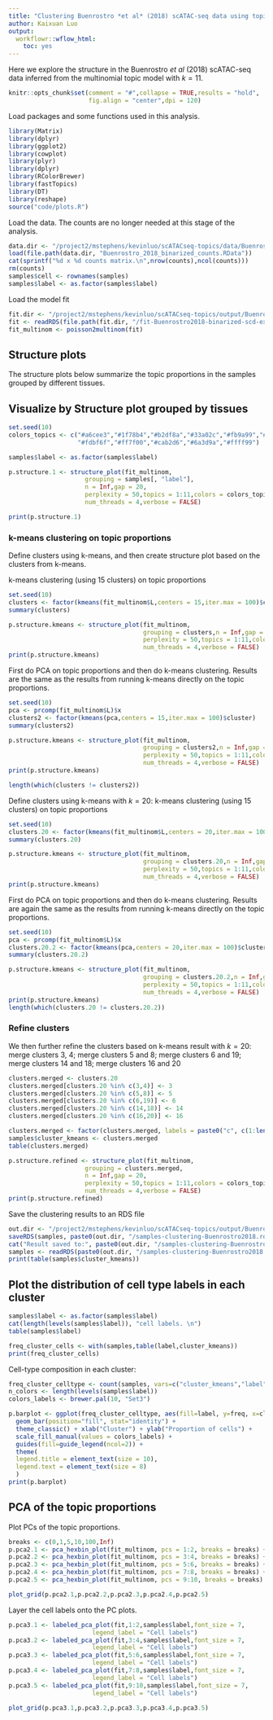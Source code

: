 ```yaml
---
title: "Clustering Buenrostro *et al* (2018) scATAC-seq data using topic proportions with K = 11"
author: Kaixuan Luo
output:
  workflowr::wflow_html:
    toc: yes
---
```


Here we explore the structure in the Buenrostro *et al* (2018) 
scATAC-seq data inferred from the 
multinomial topic model with $k = 11$.

```r
knitr::opts_chunk$set(comment = "#",collapse = TRUE,results = "hold",
                      fig.align = "center",dpi = 120)
```
					  
Load packages and some functions used in this analysis.

```r
library(Matrix)
library(dplyr)
library(ggplot2)
library(cowplot)
library(plyr)
library(dplyr)
library(RColorBrewer)
library(fastTopics)
library(DT)
library(reshape)
source("code/plots.R")
```

Load the data. The counts are no longer needed at this stage of the analysis.
```r
data.dir <- "/project2/mstephens/kevinluo/scATACseq-topics/data/Buenrostro_2018/processed_data_Chen2019pipeline/"
load(file.path(data.dir, "Buenrostro_2018_binarized_counts.RData"))
cat(sprintf("%d x %d counts matrix.\n",nrow(counts),ncol(counts)))
rm(counts)
samples$cell <- rownames(samples)
samples$label <- as.factor(samples$label)
```

Load the model fit
```r
fit.dir <- "/project2/mstephens/kevinluo/scATACseq-topics/output/Buenrostro_2018_Chen2019pipeline/binarized/"
fit <- readRDS(file.path(fit.dir, "/fit-Buenrostro2018-binarized-scd-ex-k=11.rds"))$fit
fit_multinom <- poisson2multinom(fit)
```

## Structure plots

The structure plots below summarize the topic proportions in the samples grouped by different tissues.

## Visualize by Structure plot grouped by tissues
```r
set.seed(10)
colors_topics <- c("#a6cee3","#1f78b4","#b2df8a","#33a02c","#fb9a99","#e31a1c",
                   "#fdbf6f","#ff7f00","#cab2d6","#6a3d9a","#ffff99")

samples$label <- as.factor(samples$label)

p.structure.1 <- structure_plot(fit_multinom,
                     grouping = samples[, "label"], 
                     n = Inf,gap = 20,
                     perplexity = 50,topics = 1:11,colors = colors_topics,
                     num_threads = 4,verbose = FALSE)

print(p.structure.1)
```

### k-means clustering on topic proportions
Define clusters using k-means, and then create structure plot 
based on the clusters from k-means.

k-means clustering (using 15 clusters) on topic proportions
```r

set.seed(10)
clusters <- factor(kmeans(fit_multinom$L,centers = 15,iter.max = 100)$cluster)
summary(clusters)

p.structure.kmeans <- structure_plot(fit_multinom,
                                     grouping = clusters,n = Inf,gap = 20,
                                     perplexity = 50,topics = 1:11,colors = colors_topics,
                                     num_threads = 4,verbose = FALSE)
print(p.structure.kmeans)
```

First do PCA on topic proportions and then do k-means clustering.
Results are the same as the results from running k-means directly on the topic proportions.
```r

set.seed(10)
pca <- prcomp(fit_multinom$L)$x
clusters2 <- factor(kmeans(pca,centers = 15,iter.max = 100)$cluster)
summary(clusters2)

p.structure.kmeans <- structure_plot(fit_multinom,
                                     grouping = clusters2,n = Inf,gap = 20,
                                     perplexity = 50,topics = 1:11,colors = colors_topics,
                                     num_threads = 4,verbose = FALSE)
print(p.structure.kmeans)

length(which(clusters != clusters2))
```

Define clusters using k-means with $k = 20$:
k-means clustering (using 15 clusters) on topic proportions
```r

set.seed(10)
clusters.20 <- factor(kmeans(fit_multinom$L,centers = 20,iter.max = 100)$cluster)
summary(clusters.20)

p.structure.kmeans <- structure_plot(fit_multinom,
                                     grouping = clusters.20,n = Inf,gap = 20,
                                     perplexity = 50,topics = 1:11,colors = colors_topics,
                                     num_threads = 4,verbose = FALSE)
print(p.structure.kmeans)
```
First do PCA on topic proportions and then do k-means clustering.
Results are again the same as the results from running k-means directly on the topic proportions.
```r

set.seed(10)
pca <- prcomp(fit_multinom$L)$x
clusters.20.2 <- factor(kmeans(pca,centers = 20,iter.max = 100)$cluster)
summary(clusters.20.2)

p.structure.kmeans <- structure_plot(fit_multinom,
                                     grouping = clusters.20.2,n = Inf,gap = 20,
                                     perplexity = 50,topics = 1:11,colors = colors_topics,
                                     num_threads = 4,verbose = FALSE)
print(p.structure.kmeans)
length(which(clusters.20 != clusters.20.2))

```

### Refine clusters
We then further refine the clusters based on k-means result with $k = 20$:
merge clusters 3, 4;
merge clusters 5 and 8;
merge clusters 6 and 19;
merge clusters 14 and 18;
merge clusters 16 and 20

```r
clusters.merged <- clusters.20
clusters.merged[clusters.20 %in% c(3,4)] <- 3
clusters.merged[clusters.20 %in% c(5,8)] <- 5
clusters.merged[clusters.20 %in% c(6,19)] <- 6
clusters.merged[clusters.20 %in% c(14,18)] <- 14
clusters.merged[clusters.20 %in% c(16,20)] <- 16

clusters.merged <- factor(clusters.merged, labels = paste0("c", c(1:length(unique(clusters.merged)))))
samples$cluster_kmeans <- clusters.merged
table(clusters.merged)
```

```r
p.structure.refined <- structure_plot(fit_multinom,
                     grouping = clusters.merged,
                     n = Inf,gap = 20,
                     perplexity = 50,topics = 1:11,colors = colors_topics,
                     num_threads = 4,verbose = FALSE)
print(p.structure.refined)
```

Save the clustering results to an RDS file
```r
out.dir <- "/project2/mstephens/kevinluo/scATACseq-topics/output/Buenrostro_2018_Chen2019pipeline/binarized/"
saveRDS(samples, paste0(out.dir, "/samples-clustering-Buenrostro2018.rds"))
cat("Result saved to:", paste0(out.dir, "/samples-clustering-Buenrostro2018.rds"), "\n")
samples <- readRDS(paste0(out.dir, "/samples-clustering-Buenrostro2018.rds"))
print(table(samples$cluster_kmeans))
```

## Plot the distribution of cell type labels in each cluster

```r
samples$label <- as.factor(samples$label)
cat(length(levels(samples$label)), "cell labels. \n")
table(samples$label)

freq_cluster_cells <- with(samples,table(label,cluster_kmeans))
print(freq_cluster_cells)
```

Cell-type composition in each cluster:
```r

freq_cluster_celltype <- count(samples, vars=c("cluster_kmeans","label")) 
n_colors <- length(levels(samples$label))
colors_labels <- brewer.pal(10, "Set3")

p.barplot <- ggplot(freq_cluster_celltype, aes(fill=label, y=freq, x=cluster_kmeans)) + 
  geom_bar(position="fill", stat="identity") +
  theme_classic() + xlab("Cluster") + ylab("Proportion of cells") +
  scale_fill_manual(values = colors_labels) +
  guides(fill=guide_legend(ncol=2)) +
  theme(
  legend.title = element_text(size = 10),
  legend.text = element_text(size = 8)
  )
print(p.barplot)

```

## PCA of the topic proportions

Plot PCs of the topic proportions.
```r
breaks <- c(0,1,5,10,100,Inf)
p.pca2.1 <- pca_hexbin_plot(fit_multinom, pcs = 1:2, breaks = breaks) + guides(fill = "none")
p.pca2.2 <- pca_hexbin_plot(fit_multinom, pcs = 3:4, breaks = breaks) + guides(fill = "none")
p.pca2.3 <- pca_hexbin_plot(fit_multinom, pcs = 5:6, breaks = breaks) + guides(fill = "none")
p.pca2.4 <- pca_hexbin_plot(fit_multinom, pcs = 7:8, breaks = breaks) + guides(fill = "none")
p.pca2.5 <- pca_hexbin_plot(fit_multinom, pcs = 9:10, breaks = breaks) + guides(fill = "none")

plot_grid(p.pca2.1,p.pca2.2,p.pca2.3,p.pca2.4,p.pca2.5)
```

Layer the cell labels onto the PC plots.
```r
p.pca3.1 <- labeled_pca_plot(fit,1:2,samples$label,font_size = 7,
                       legend_label = "Cell labels")
p.pca3.2 <- labeled_pca_plot(fit,3:4,samples$label,font_size = 7,
                       legend_label = "Cell labels")
p.pca3.3 <- labeled_pca_plot(fit,5:6,samples$label,font_size = 7,
                       legend_label = "Cell labels")
p.pca3.4 <- labeled_pca_plot(fit,7:8,samples$label,font_size = 7,
                       legend_label = "Cell labels")
p.pca3.5 <- labeled_pca_plot(fit,9:10,samples$label,font_size = 7,
                       legend_label = "Cell labels")

plot_grid(p.pca3.1,p.pca3.2,p.pca3.3,p.pca3.4,p.pca3.5)
```





